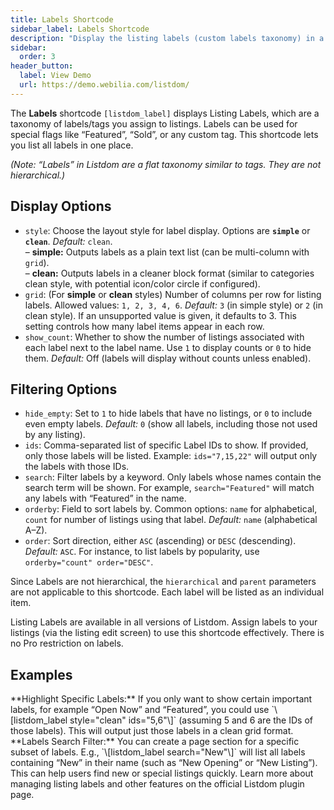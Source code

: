 ```yaml
---
title: Labels Shortcode
sidebar_label: Labels Shortcode
description: "Display the listing labels (custom labels taxonomy) in a list or grid format, allowing users to see all labels used for listings."
sidebar:
  order: 3
header_button:
  label: View Demo
  url: https://demo.webilia.com/listdom/
---
```



The **Labels** shortcode `[listdom_label]` displays Listing Labels, which are a taxonomy of labels/tags you assign to listings. Labels can be used for special flags like “Featured”, “Sold”, or any custom tag. This shortcode lets you list all labels in one place.

*(Note: “Labels” in Listdom are a flat taxonomy similar to tags. They are not hierarchical.)*

## Display Options

- `style`: Choose the layout style for label display. Options are **`simple`** or **`clean`**. *Default:* `clean`.  
  – **simple:** Outputs labels as a plain text list (can be multi-column with `grid`).  
  – **clean:** Outputs labels in a cleaner block format (similar to categories clean style, with potential icon/color circle if configured).
- `grid`: (For **simple** or **clean** styles) Number of columns per row for listing labels. Allowed values: `1, 2, 3, 4, 6`. *Default:* `3` (in simple style) or `2` (in clean style). If an unsupported value is given, it defaults to 3. This setting controls how many label items appear in each row.
- `show_count`: Whether to show the number of listings associated with each label next to the label name. Use `1` to display counts or `0` to hide them. *Default:* Off (labels will display without counts unless enabled).

## Filtering Options

- `hide_empty`: Set to `1` to hide labels that have no listings, or `0` to include even empty labels. *Default:* `0` (show all labels, including those not used by any listing).
- `ids`: Comma-separated list of specific Label IDs to show. If provided, only those labels will be listed. Example: `ids="7,15,22"` will output only the labels with those IDs.
- `search`: Filter labels by a keyword. Only labels whose names contain the search term will be shown. For example, `search="Featured"` will match any labels with “Featured” in the name.
- `orderby`: Field to sort labels by. Common options: `name` for alphabetical, `count` for number of listings using that label. *Default:* `name` (alphabetical A–Z).
- `order`: Sort direction, either `ASC` (ascending) or `DESC` (descending). *Default:* `ASC`. For instance, to list labels by popularity, use `orderby="count" order="DESC"`.

Since Labels are not hierarchical, the `hierarchical` and `parent` parameters are not applicable to this shortcode. Each label will be listed as an individual item.

<Aside type="note">
Listing Labels are available in all versions of Listdom. Assign labels to your listings (via the listing edit screen) to use this shortcode effectively. There is no Pro restriction on labels.
</Aside>

## Examples

<CardGrid>
  <Card>
    **Highlight Specific Labels:**  
    If you only want to show certain important labels, for example “Open Now” and “Featured”, you could use `\[listdom_label style="clean" ids="5,6"\]` (assuming 5 and 6 are the IDs of those labels). This will output just those labels in a clean grid format.
  </Card>
  <Card>
    **Labels Search Filter:**  
    You can create a page section for a specific subset of labels. E.g., `\[listdom_label search="New"\]` will list all labels containing “New” in their name (such as “New Opening” or “New Listing”). This can help users find new or special listings quickly.
  </Card>
</CardGrid>

<LinkCard href="https://wordpress.org/plugins/listdom/" title="Listdom on WordPress.org">
Learn more about managing listing labels and other features on the official Listdom plugin page.
</LinkCard>
